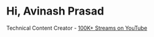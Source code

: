 # Hi, Avinash Prasad

Technical Content Creator - [100K+ Streams on YouTube](https://youtube.com/AvinashPrasad)
